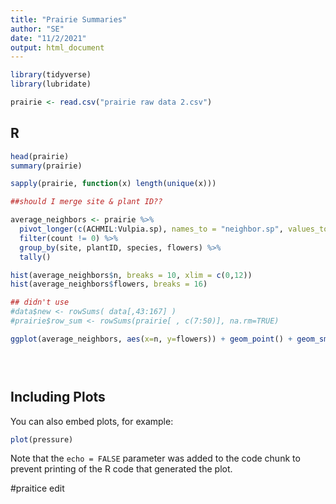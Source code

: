 ```yaml
---
title: "Prairie Summaries"
author: "SE"
date: "11/2/2021"
output: html_document
---
```


```r
library(tidyverse)
library(lubridate)

prairie <- read.csv("prairie raw data 2.csv")

```

## R 


```r
head(prairie)
summary(prairie)

sapply(prairie, function(x) length(unique(x)))

##should I merge site & plant ID??

average_neighbors <- prairie %>%
  pivot_longer(c(ACHMIL:Vulpia.sp), names_to = "neighbor.sp", values_to = "count") %>%
  filter(count != 0) %>%
  group_by(site, plantID, species, flowers) %>%
  tally()

hist(average_neighbors$n, breaks = 10, xlim = c(0,12))
hist(average_neighbors$flowers, breaks = 16)

## didn't use
#data$new <- rowSums( data[,43:167] )
#prairie$row_sum <- rowSums(prairie[ , c(7:50)], na.rm=TRUE)

ggplot(average_neighbors, aes(x=n, y=flowers)) + geom_point() + geom_smooth() + labs(x="# of neighbors", y="# of flowers response")


  
```

## Including Plots

You can also embed plots, for example:

```r
plot(pressure)
```

Note that the `echo = FALSE` parameter was added to the code chunk to prevent printing of the R code that generated the plot.

#praitice edit
